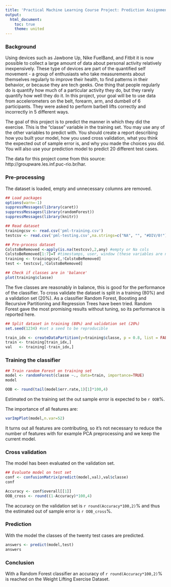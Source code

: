 ```yaml
---
title: 'Practical Machine Learning Course Project: Prediction Assignment Writeup'
output:
  html_document:
    toc: true
    theme: united
---
```



### Background

Using devices such as Jawbone Up, Nike FuelBand, and Fitbit it is now possible to collect a large amount of data about personal activity relatively inexpensively. These type of devices are part of the quantified self movement - a group of enthusiasts who take measurements about themselves regularly to improve their health, to find patterns in their behavior, or because they are tech geeks. One thing that people regularly do is quantify how much of a particular activity they do, but they rarely quantify how well they do it. In this project, your goal will be to use data from accelerometers on the belt, forearm, arm, and dumbell of 6 participants. They were asked to perform barbell lifts correctly and incorrectly in 5 different ways. 

The goal of this project is to predict the manner in which they did the exercise. This is the "classe" variable in the training set. You may use any of the other variables to predict with. You should create a report describing how you built your model, how you used cross validation, what you think the expected out of sample error is, and why you made the choices you did. You will also use your prediction model to predict 20 different test cases. 

The data for this project come from this source: http://groupware.les.inf.puc-rio.br/har.

### Pre-processing

The dataset is loaded, empty and unnecessary columns are removed.

```r
## Load packages
options(warn=-1)
suppressMessages(library(caret))
suppressMessages(library(randomForest))
suppressMessages(library(knitr))

## Read dataset
trainingcsv <- read.csv('pml-training.csv')
testcsv <- read.csv('pml-testing.csv',na.strings=c("NA", "", "#DIV/0!"))

## Pre-process dataset
ColstoBeRemoved <-apply(is.na(testcsv),2,any) #empty or Na cols
ColstoBeRemoved[1:7]=T #timestamps, user, window (these variables are no predictors), class/problem id
training <- trainingcsv[,!ColstoBeRemoved]
test <- testcsv[,!ColstoBeRemoved]

## Check if classes are in 'balance'
plot(training$classe)
```

The five classes are reasonably in balance, this is good for the performance of the classifier. To cross validate the dataset is split in a training (80%) and a validation set (20%). As a classifier Random Forest, Boosting and Recursive Partitioning and Regression Trees have been  tried. Random Forest gave the most promising results without tuning, so its performance is reported here.

```r
## Split dataset in training (80%) and validation set (20%)
set.seed(1234) #set a seed to be reproducible

train_idx <- createDataPartition(y=training$classe, p = 0.8, list = FALSE)
train <- training[train_idx,]
val   <- training[-train_idx,] 
```


### Training the classifier

```r
## Train random Forest on training set      
model <- randomForest(classe ~., data=train, importance=TRUE)        
model

OOB <- round(tail(model$err.rate,1)[1]*100,4)
```

Estimated on the training set the out sample error is expected to be `r OOB`%.

The importance of all features are: 

```r
varImpPlot(model,n.var=52)
```

It turns out all features are contributing, so it's not necessary to reduce the number of features with for example PCA preprocessing and we keep the current model.


### Cross validation

The model has been evaluated on the validation set.

```r
## Evaluate model on test set
conf <- confusionMatrix(predict(model,val),val$classe)
conf

Accuracy <- conf$overall[[1]]
OOB_cross <- round((1-Accuracy)*100,4)

```

The accuracy on the validation set is `r round(Accuracy*100,2)`% and thus the estimated out of sample error is `r OOB_cross`%.

### Prediction

With the model the classes of the twenty test cases are predicted.

```r
answers <- predict(model,test)
answers
```

### Conclusion

With a Random Forest classifier an accuracy of `r round(Accuracy*100,2)`% is reached on the Weight Lifting Exercise Dataset.